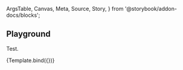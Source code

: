 <!-- @prettier -->

  ArgsTable,
  Canvas,
  Meta,
  Source,
  Story,
} from '@storybook/addon-docs/blocks';


<Meta
  argTypes={argTypes}
  component={ShareSessionStorageKey}
  title="Utilities/ShareSessionStorageKey"
/>

## Playground

Test.

<Canvas isColumn>
  <Source language="jsx" story="Playground" />
  <Story
    name="Playground"
    args={{
      keyName: 'mySessionKey',
    }}
  >
    {Template.bind({})}
  </Story>
  <ArgsTable story="Playground" />
</Canvas>
